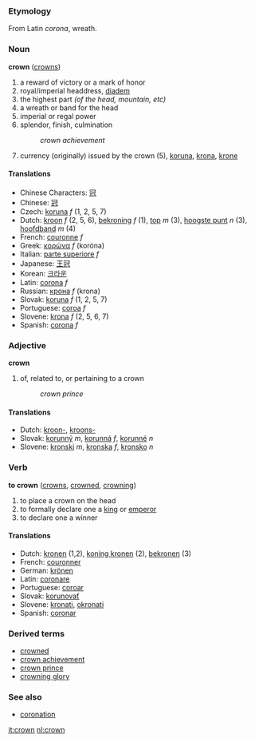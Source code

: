 === Etymology ===
From Latin ''corona'', wreath.

=== Noun ===
'''crown''' ([[crowns]])

#a reward of victory or a mark of honor
#royal/imperial headdress, [[diadem]]
#the highest part ''(of the head, mountain, etc)''
#a wreath or band for the head
#imperial or regal power
#splendor, finish, culmination
#: ''crown achievement''
#currency (originally) issued by the crown (5), [[koruna]], [[krona]], [[krone]]

==== Translations ====
* Chinese Characters: [[冠]]
* Chinese: [[冠]]
* Czech: [[koruna]] ''f'' (1, 2, 5, 7)
* Dutch: [[kroon]] ''f'' (2, 5, 6), [[bekroning]] ''f'' (1), [[top]] ''m'' (3), [[hoogste punt]] ''n'' (3), [[hoofdband]] ''m'' (4)
* French: [[couronne]] ''f''
* Greek: [[κορώνα]] ''f'' (kor&oacute;na)
* Italian: [[parte superiore]] ''f''
* Japanese: [[王冠]]
* Korean: [[크라운]]
* Latin: [[corona]] ''f''
* Russian: [[крона]] ''f'' (krona)
* Slovak: [[koruna]] ''f'' (1, 2, 5, 7)
* Portuguese: [[coroa]] ''f''
* Slovene: [[krona]] ''f'' (2, 5, 6, 7)
* Spanish: [[corona]] ''f''

=== Adjective ===
'''crown'''

#of, related to, or pertaining to a crown
#: ''crown prince''

==== Translations ====
* Dutch: [[kroon-]], [[kroons-]]
* Slovak: [[korunný]] ''m'', [[korunná]] ''f'', [[korunné]] ''n''
* Slovene: [[kronski]] ''m'', [[kronska]] ''f'', [[kronsko]] ''n''

=== Verb ===
'''to crown''' ([[crowns]], [[crowned]], [[crowning]])

#to place a crown on the head
#to formally declare one a [[king]] or [[emperor]]
#to declare one a winner

==== Translations ====
* Dutch: [[kronen]] (1,2), [[koning kronen]] (2), [[bekronen]] (3)
* French: [[couronner]]
* German: [[krönen]]
* Latin: [[coronare]]
* Portuguese: [[coroar]]
* Slovak: [[korunovať]]
* Slovene: [[kronati]], [[okronati]]
* Spanish: [[coronar]]

=== Derived terms ===
* [[crowned]]
* [[crown achievement]]
* [[crown prince]]
* [[crowning glory]]

=== See also ===
* [[coronation]]

[[it:crown]]
[[nl:crown]]